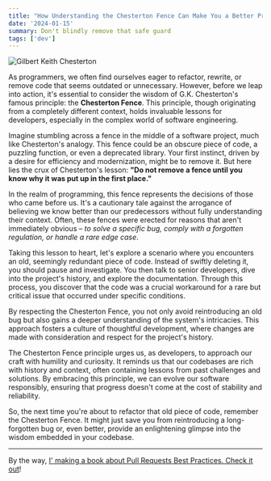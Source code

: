 ```yaml
---
title: "How Understanding the Chesterton Fence Can Make You a Better Programmer!"
date: '2024-01-15'
summary: Don't blindly remove that safe guard
tags: ['dev']
---
```


![Gilbert Keith Chesterton](https://upload.wikimedia.org/wikipedia/commons/thumb/7/75/Gilbert_Chesterton.jpg/440px-Gilbert_Chesterton.jpg)

As programmers, we often find ourselves eager to refactor, rewrite, or remove code that seems outdated or unnecessary. However, before we leap into action, it's essential to consider the wisdom of G.K. Chesterton's famous principle: the **Chesterton Fence**. This principle, though originating from a completely different context, holds invaluable lessons for developers, especially in the complex world of software engineering.

Imagine stumbling across a fence in the middle of a software project, much like Chesterton's analogy. This fence could be an obscure piece of code, a puzzling function, or even a deprecated library. Your first instinct, driven by a desire for efficiency and modernization, might be to remove it. But here lies the crux of Chesterton's lesson: **"Do not remove a fence until you know why it was put up in the first place."**

In the realm of programming, this fence represents the decisions of those who came before us. It's a cautionary tale against the arrogance of believing we know better than our predecessors without fully understanding their context. Often, these fences were erected for reasons that aren't immediately obvious – _to solve a specific bug, comply with a forgotten regulation, or handle a rare edge case_.

Taking this lesson to heart, let's explore a scenario where you encounters an old, seemingly redundant piece of code. Instead of swiftly deleting it, you should pause and investigate. You then talk to senior developers, dive into the project's history, and explore the documentation. Through this process, you discover that the code was a crucial workaround for a rare but critical issue that occurred under specific conditions.

By respecting the Chesterton Fence, you not only avoid reintroducing an old bug but also gains a deeper understanding of the system's intricacies. This approach fosters a culture of thoughtful development, where changes are made with consideration and respect for the project's history.

The Chesterton Fence principle urges us, as developers, to approach our craft with humility and curiosity. It reminds us that our codebases are rich with history and context, often containing lessons from past challenges and solutions. By embracing this principle, we can evolve our software responsibly, ensuring that progress doesn't come at the cost of stability and reliability.

So, the next time you're about to refactor that old piece of code, remember the Chesterton Fence. It might just save you from reintroducing a long-forgotten bug or, even better, provide an enlightening glimpse into the wisdom embedded in your codebase.

---

By the way, [I' making a book about Pull Requests Best Practices. Check it out](https://pr.nico.fyi)!
